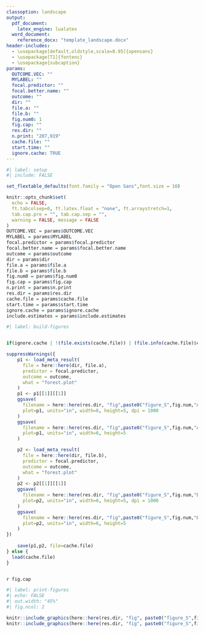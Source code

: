 ```yaml
---
classoption: landscape
output:
  pdf_document:
    latex_engine: lualatex
  word_document:
    reference_docx: "template_landscape.docx"
header-includes:
  - \usepackage[default,oldstyle,scale=0.95]{opensans}
  - \usepackage[T1]{fontenc}
  - \usepackage{subcaption}
params: 
  OUTCOME.VEC: ""
  MYLABEL: ""
  focal.predictor: ""
  focal.better.name: ""
  outcome: ""
  dir: ""
  file.a: ""
  file.b: ""
  fig.num0: 1
  fig.cap: ""
  res.dir: ""
  n.print: "207,919"
  cache.file: ""
  start.time: ""
  ignore.cache: TRUE
---
```

\pagestyle{empty}
\setmainfont{opensans}


```r
#| label: setup
#| include: FALSE

set_flextable_defaults(font.family = "Open Sans",font.size = 10)

knitr::opts_chunk$set(
  echo = FALSE,
  ft.tabcolsep=0, ft.latex.float = "none", ft.arraystretch=1,
  tab.cap.pre = "", tab.cap.sep = "",
  warning = FALSE, message = FALSE
)
OUTCOME.VEC = params$OUTCOME.VEC
MYLABEL = params$MYLABEL
focal.predictor = params$focal.predictor
focal.better.name = params$focal.better.name
outcome = params$outcome
dir = params$dir
file.a = params$file.a
file.b = params$file.b
fig.num0 = params$fig.num0
fig.cap = params$fig.cap
n.print = params$n.print
res.dir = params$res.dir
cache.file = params$cache.file
start.time = params$start.time
ignore.cache = params$ignore.cache
include.estimates = params$include.estimates


```


```r
#| label: build-figures


if(ignore.cache | !(file.exists(cache.file)) | (file.info(cache.file)$ctime < start.time) ){

suppressWarnings({
    p1 <- load_meta_result(
      file = here::here(dir, file.a),
      predictor = focal.predictor,
      outcome = outcome,
      what = "forest.plot"
    )
    p1 <- p1[[1]][[1]]
    ggsave(
      filename = here::here(res.dir, "fig",paste0("figure_S",fig.num,"A_WOPC_", outcome,"_regressed_on_", focal.predictor,".png")),
      plot=p1, units="in", width=6, height=5, dpi = 1000
    )
    ggsave(
      filename = here::here(res.dir, "fig",paste0("figure_S",fig.num,"A_WOPC_", outcome,"_regressed_on_", focal.predictor,".pdf")),
      plot=p1, units="in", width=6, height=5
    )

    p2 <- load_meta_result(
      file = here::here(dir, file.b),
      predictor = focal.predictor,
      outcome = outcome,
      what = "forest.plot"
    )
    p2 <- p2[[1]][[1]]
    ggsave(
      filename = here::here(res.dir, "fig",paste0("figure_S",fig.num,"B_WPC_", outcome,"_regressed_on_", focal.predictor,".png")),
      plot=p2, units="in", width=6, height=5, dpi = 1000
    )
    ggsave(
      filename = here::here(res.dir, "fig",paste0("figure_S",fig.num,"B_WPC_", outcome,"_regressed_on_", focal.predictor,".pdf")),
      plot=p2, units="in", width=6, height=5
    )
})
  
    save(p1,p2, file=cache.file)
} else {
  load(cache.file)
}  
  
```


`r fig.cap`

```r
#| label: print-figures
#| echo: FALSE
#| out.width: "45%"
#| fig.ncol: 2

knitr::include_graphics(here::here(res.dir, "fig", paste0("figure_S",fig.num,"A_WOPC_", outcome,"_regressed_on_", focal.predictor,".pdf")))
knitr::include_graphics(here::here(res.dir, "fig", paste0("figure_S",fig.num,"B_WPC_", outcome,"_regressed_on_", focal.predictor,".pdf")))

```

